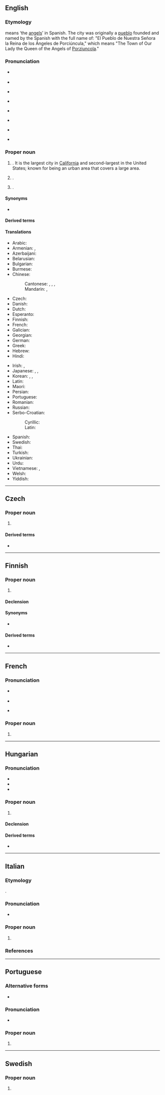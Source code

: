 {{also|Los Ángeles|Los Ângeles}}
==English==
{{wikipedia}}

===Etymology===
{{m|es|[[los|Los]] [[ángeles|Ángeles]]}} means ‘the [[angels]]’ in Spanish. The city was originally a [[pueblo]] founded and named by the Spanish with the full name of: "El Pueblo de Nuestra Señora la Reina de los Ángeles de Porciúncula," which means "The Town of Our Lady the Queen of the Angels of [[w:Porziuncola|Porziuncola]]."

===Pronunciation===
* {{a|GenAm}} {{IPA|en|/lɔs ˈændʒələs/}}
* {{audio|en|En-us-Los Angeles.ogg|Audio (US)}}
* {{a|cot-caught|Canada}} {{IPA|en|/lɑs ˈændʒələs/}}
* {{audio|en|En-ca-Los Angeles.ogg|Audio (CA)}}
* {{a|RP}} {{IPA|en|/lɒs ˈændʒɪliːz/}}
* {{audio|en|en-uk-Los Angeles.ogg|Audio (UK)}}
* {{a|dated|GenAm}} {{IPA|en|/lɔs ˈæŋɡələs/|/lɔs ˈænələs/}}
* {{hyph|en|Los An|ge|les}}

===Proper noun===
{{en-proper noun|head=Los Angeles}}

# {{place|en|city/and/port/county seat|co/Los Angeles County|s/California|c/USA}}. It is the largest city in [[California]] and second-largest in the United States; known for being an urban area that covers a large area.
# {{place|en|CDP|co/Willacy County|s/Texas|c/USA}}.
# {{place|en|unincorporated community|co/La Salle County|s/Texas|c/USA}}.

====Synonyms====
* {{l|en|LA}}

====Derived terms====
{{der2|en
|Angelino
|Angeleno
|Los Angeleno
|Los Angeles County
|Los Angelization
}}

====Translations====
{{trans-top|largest city in California}}
* Arabic: {{t|ar|لُوس أَنْجِلِس|m}}
* Armenian: {{t+|hy|Լոս Անջելես}}, {{t|hy|Լոս}}
* Azerbaijani: {{t|az|Los-Anceles}}
* Belarusian: {{t|be|Лос-А́нджэлес|m}}
* Bulgarian: {{t|bg|Лос А́нджелис|m}}
* Burmese: {{t|my|လော့အိန်ဂျယ်လိစ်}}
* Chinese:
*: Cantonese: {{t|yue|洛杉磯}}, {{t|yue|洛杉矶|tr=lok6 caam3 gei1, lok3 caam3 gei1}}, {{t|yue|羅省}}, {{t|yue|罗省|tr=lo4 saang2}} {{q|dated}}
*: Mandarin: {{t+|cmn|洛杉磯}}, {{t+|cmn|洛杉矶|tr=Luòshānjī}}
* Czech: {{t+|cs|Los Angeles}}
* Danish: {{t|da|Los Angeles}}
* Dutch: {{t+|nl|Los Angeles|n}}
* Esperanto: {{t+|eo|Los-Anĝeleso}}
* Finnish: {{t+|fi|Los Angeles}}
* French: {{t+|fr|Los Angeles}}
* Galician: {{t+|gl|Os Ánxeles|m-p}}
* Georgian: {{t|ka|ლოს-ანჯელესი}}
* German: {{t+|de|Los Angeles}}
* Greek: {{t+|el|Λος Άντζελες}}
* Hebrew: {{t|he|לוס אנג׳לס|tr=Los Anjeles}}
* Hindi: {{t|hi|लॉस ऐन्जेलिस}}
{{trans-mid}}
* Irish: {{t|ga|Cathair na nAingeal|f}}, {{t|ga|Los Angeles}}
* Japanese: {{t|ja|ロサンゼルス|tr=Rosanzerusu}}, {{qualifier|abbreviation}} {{t+|ja|ロス|tr=Rosu}}, {{qualifier|obsolete}} {{t|ja|羅府|tr=らふ, Rafu|sc=Jpan}}
* Korean: {{t+|ko|로스앤젤레스}}, {{t|ko|나성}}, {{t|ko|LA}}
* Latin: {{t|la|Angelopolis|f}}
* Maori: {{t|mi|Ngā Ānahera}}
* Persian: {{t+|fa|لس‌آنجلس|tr=los-ânjeles}}
* Portuguese: {{t|pt|Los Angeles|f}}
* Romanian: {{t+|ro|Los Angeles}}
* Russian: {{t+|ru|Лос-А́нджелес|m}}
* Serbo-Croatian:
*: Cyrillic: {{t|sh|Лос Анџелес|m}}
*: Latin: {{t|sh|Los Andželes|m}}
* Spanish: {{t+|es|Los Ángeles|m}}
* Swedish: {{t+|sv|Los Angeles}}
* Thai: {{t|th|ลอสแอนเจลิส|tr=lôt ae-nor-jay-lít}}
* Turkish: {{t|tr|Los Angeles}}
* Ukrainian: {{t|uk|Лос-А́нджелес|m}}
* Urdu: {{t|ur|لاس اینجلس|tr=lās ainjalis}}
* Vietnamese: {{t|vi|Lốt An giơ lét}}, {{t|vi|Lốt}} {{qualifier|informal}}
* Welsh: {{t|cy|Los Angeles}}
* Yiddish: {{t|yi|לאָס־אַנדזשעלעס}}
{{trans-bottom}}

----

==Czech==

===Proper noun===
{{cs-proper noun|g=n}}

# {{place|cs|large city|s/California|c/USA|t=Los Angeles}}

====Derived terms====
* {{l|cs|losangeleský}}

----

==Finnish==

===Proper noun===
{{fi-proper noun|head=Los Angeles}}

# {{place|fi|large city|s/California|c/USA|t=Los Angeles}}

====Declension====
{{fi-decl-risti|n=sg|Los Angeles|||a|i=0}}

====Synonyms====
* {{l|fi|Los}} {{qualifier|informal}}

====Derived terms====
* {{l|fi|losangelesilainen}}

----

==French==

===Pronunciation===
* {{a|France}} {{fr-IPA|losse‿andgelèss}}
* {{audio|fr|Fr-Paris--Los Angeles.ogg|Audio (Paris)}}
* {{a|Quebec}} {{fr-IPA|losse‿angèles|losse‿a_ndgélèss}}

===Proper noun===
{{fr-proper noun|head=Los Angeles}}

# {{place|fr|large city|s/California|c/USA|t=Los Angeles}}

----

==Hungarian==

===Pronunciation===
* {{hu-IPA|loszandzselesz}}
* {{hyphenation|hu|Los|An|ge|les}}
* {{rhymes|hu|ɛs}}

===Proper noun===
{{head|hu|proper noun|head=Los Angeles}}

# {{place|hu|large city|s/California|c/United States|t1=Los Angeles}}

====Declension====
{{hu-infl-nom|Los Angelese|e|-|v=sz|n=sg}}{{hu-pos-etek|Los Angeles||ei|n=sg}}

====Derived terms====
* {{l|hu|Los Angeles-i}}

{{cln|hu|multiword proper noun borrowings}}

----

==Italian==
{{wikipedia|lang=it}}

===Etymology===
{{bor+|it|en|Los Angeles}}.

===Pronunciation===
* {{it-IPA|Losàngeles|Lȯs Àngeles|Losèngeles|Lȯs Èngeles|!!Lȯs Àn[x]eles|ref5={{R:it:DiPI}}}}

===Proper noun===
{{it-proper noun}}

# {{place|it|large city|s/California|c/United States}}

===References===
<references />

----

==Portuguese==

===Alternative forms===
* {{l|pt|Los Ângeles}} {{qualifier|uncommon}}

===Pronunciation===
* {{a|Brazil}} {{IPA|pt|/loz ˈɐ̃.ʒe.lis/}}

===Proper noun===
{{pt-proper noun|f|head=Los Angeles}}

# {{place|pt|large city|s/California|c/United States|t1=Los Angeles}}

----

==Swedish==
{{wikipedia|lang=sv}}

===Proper noun===
{{sv-proper noun|n|head=Los Angeles}}

# {{place|sv|large city|s/California|c/United States|t1=Los Angeles}}
